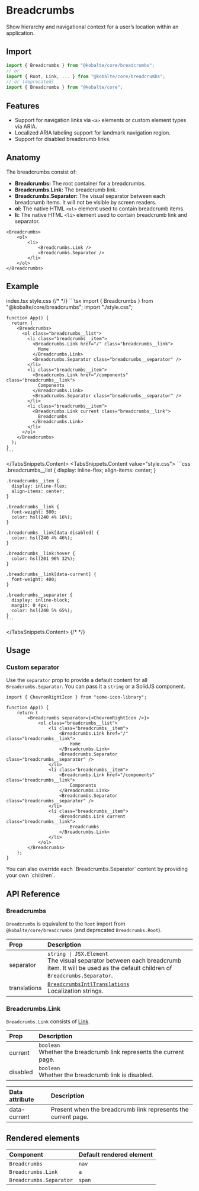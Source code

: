 
# Breadcrumbs

Show hierarchy and navigational context for a user’s location within an application.

## Import

```ts
import { Breadcrumbs } from "@kobalte/core/breadcrumbs";
// or
import { Root, Link, ... } from "@kobalte/core/breadcrumbs";
// or (deprecated)
import { Breadcrumbs } from "@kobalte/core";
```

## Features

- Support for navigation links via `<a>` elements or custom element types via ARIA.
- Localized ARIA labeling support for landmark navigation region.
- Support for disabled breadcrumb links.

## Anatomy

The breadcrumbs consist of:

- **Breadcrumbs:** The root container for a breadcrumbs.
- **Breadcrumbs.Link:** The breadcrumb link.
- **Breadcrumbs.Separator:** The visual separator between each breadcrumb items. It will not be visible by screen readers.
- **ol:** The native HTML `<ol>` element used to contain breadcrumb items.
- **li:** The native HTML `<li>` element used to contain breadcrumb link and separator.

```tsx
<Breadcrumbs>
	<ol>
		<li>
			<Breadcrumbs.Link />
			<Breadcrumbs.Separator />
		</li>
	</ol>
</Breadcrumbs>
```

## Example

<Preview>
	<BasicExample />
</Preview>

<TabsSnippets>
  <TabsSnippets.List>
    <TabsSnippets.Trigger value="index.tsx">index.tsx</TabsSnippets.Trigger>
    <TabsSnippets.Trigger value="style.css">style.css</TabsSnippets.Trigger>
  </TabsSnippets.List>
  {/* <!-- prettier-ignore-start -->*/}
  <TabsSnippets.Content value="index.tsx">
    ```tsx
    import { Breadcrumbs } from "@kobalte/core/breadcrumbs";
    import "./style.css";

    function App() {
      return (
        <Breadcrumbs>
          <ol class="breadcrumbs__list">
            <li class="breadcrumbs__item">
              <Breadcrumbs.Link href="/" class="breadcrumbs__link">
                Home
              </Breadcrumbs.Link>
              <Breadcrumbs.Separator class="breadcrumbs__separator" />
            </li>
            <li class="breadcrumbs__item">
              <Breadcrumbs.Link href="/components" class="breadcrumbs__link">
                Components
              </Breadcrumbs.Link>
              <Breadcrumbs.Separator class="breadcrumbs__separator" />
            </li>
            <li class="breadcrumbs__item">
              <Breadcrumbs.Link current class="breadcrumbs__link">
                Breadcrumbs
              </Breadcrumbs.Link>
            </li>
          </ol>
        </Breadcrumbs>
      );
    }
    ```

  </TabsSnippets.Content>
  <TabsSnippets.Content value="style.css">
    ```css
    .breadcrumbs__list {
      display: inline-flex;
      align-items: center;
    }

    .breadcrumbs__item {
      display: inline-flex;
      align-items: center;
    }

    .breadcrumbs__link {
      font-weight: 500;
      color: hsl(240 4% 16%);
    }

    .breadcrumbs__link[data-disabled] {
      color: hsl(240 4% 46%);
    }

    .breadcrumbs__link:hover {
      color: hsl(201 96% 32%);
    }

    .breadcrumbs__link[data-current] {
      font-weight: 400;
    }

    .breadcrumbs__separator {
      display: inline-block;
      margin: 0 4px;
      color: hsl(240 5% 65%);
    }
    ```

  </TabsSnippets.Content>
  {/* <!-- prettier-ignore-end -->*/}
</TabsSnippets>

## Usage

### Custom separator

Use the `separator` prop to provide a default content for all `Breadcrumbs.Separator`. You can pass it a `string` or a SolidJS component.

<Preview>
	<CustomSeparatorExample />
</Preview>

```tsx {0,4}
import { ChevronRightIcon } from "some-icon-library";

function App() {
	return (
		<Breadcrumbs separator={<ChevronRightIcon />}>
			<ol class="breadcrumbs__list">
				<li class="breadcrumbs__item">
					<Breadcrumbs.Link href="/" class="breadcrumbs__link">
						Home
					</Breadcrumbs.Link>
					<Breadcrumbs.Separator class="breadcrumbs__separator" />
				</li>
				<li class="breadcrumbs__item">
					<Breadcrumbs.Link href="/components" class="breadcrumbs__link">
						Components
					</Breadcrumbs.Link>
					<Breadcrumbs.Separator class="breadcrumbs__separator" />
				</li>
				<li class="breadcrumbs__item">
					<Breadcrumbs.Link current class="breadcrumbs__link">
						Breadcrumbs
					</Breadcrumbs.Link>
				</li>
			</ol>
		</Breadcrumbs>
	);
}
```

<Callout>
	<span>
		You can also override each `Breadcrumbs.Separator` content by providing your own `children`.
	</span>
</Callout>

## API Reference

### Breadcrumbs

`Breadcrumbs` is equivalent to the `Root` import from `@kobalte/core/breadcrumbs` (and deprecated `Breadcrumbs.Root`).

| Prop         | Description                                                                                                                                                    |
| :----------- | :------------------------------------------------------------------------------------------------------------------------------------------------------------- |
| separator    | `string \| JSX.Element` <br/> The visual separator between each breadcrumb item. It will be used as the default children of `Breadcrumbs.Separator`.           |
| translations | [`BreadcrumbsIntlTranslations`](https://github.com/kobaltedev/kobalte/blob/main/packages/core/src/breadcrumbs/breadcrumbs.intl.ts) <br/> Localization strings. |

### Breadcrumbs.Link

`Breadcrumbs.Link` consists of [Link](/docs/core/components/link).

| Prop     | Description                                                              |
| :------- | :----------------------------------------------------------------------- |
| current  | `boolean` <br/> Whether the breadcrumb link represents the current page. |
| disabled | `boolean` <br/> Whether the breadcrumb link is disabled.                 |

| Data attribute | Description                                                   |
| :------------- | :------------------------------------------------------------ |
| data-current   | Present when the breadcrumb link represents the current page. |

## Rendered elements

| Component               | Default rendered element |
| :---------------------- | :----------------------- |
| `Breadcrumbs`           | `nav`                    |
| `Breadcrumbs.Link`      | `a`                      |
| `Breadcrumbs.Separator` | `span`                   |
